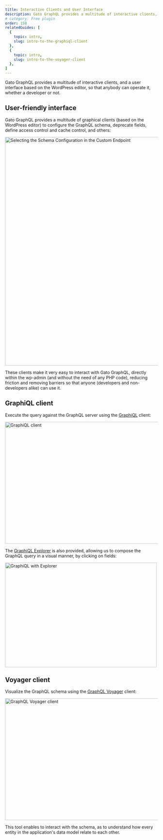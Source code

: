```yaml
---
title: Interactive Clients and User Interface
description: Gato GraphQL provides a multitude of interactive clients, and a user interface based on the WordPress editor.
# category: Free plugin
order: 158
relatedGuides: [
  {
    topic: intro,
    slug: intro-to-the-graphiql-client
  },
  {
    topic: intro,
    slug: intro-to-the-voyager-client
  },
]
---
```


Gato GraphQL provides a multitude of interactive clients, and a user interface based on the WordPress editor, so that anybody can operate it, whether a developer or not.

## User-friendly interface

Gato GraphQL provides a multitude of graphical clients (based on the WordPress editor) to configure the GraphQL schema, deprecate fields, define access control and cache control, and others:

<Image
  src="/assets/guides/upstream/schema-configuration-in-custom-endpoint.png"
  width="1024"
  height="750"
  alt="Selecting the Schema Configuration in the Custom Endpoint"
  caption="Selecting the Schema Configuration in the Custom Endpoint"
/>

These clients make it very easy to interact with Gato GraphQL, directly within the wp-admin (and without the need of any PHP code), reducing friction and removing barriers so that anyone (developers and non-developers alike) can use it.

## GraphiQL client

Execute the query against the GraphQL server using the [GraphiQL](https://github.com/graphql/graphiql) client:

<Image
  src="/assets/features/graphiql.png"
  width="620"
  height="400"
  alt="GraphiQL client"
  caption="GraphiQL client"
/>

The [GraphiQL Explorer](https://github.com/OneGraph/graphiql-explorer) is also provided, allowing us to compose the GraphQL query in a visual manner, by clicking on fields:

<Image
  src="/assets/features/graphiql-explorer.gif"
  width="500"
  height="343"
  alt="GraphiQL with Explorer"
  caption="GraphiQL with Explorer"
/>

## Voyager client

Visualize the GraphQL schema using the [GraphQL Voyager](https://github.com/APIs-guru/graphql-voyager) client:

<Image
  src="/assets/features/graphql-voyager.png"
  width="620"
  height="400"
  alt="GraphQL Voyager client"
  caption="GraphQL Voyager client"
/>

This tool enables to interact with the schema, as to understand how every entity in the application's data model relate to each other.
